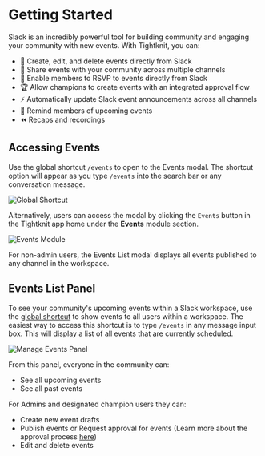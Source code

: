 
# Getting Started

Slack is an incredibly powerful tool for building community and engaging your community with new events.
With Tightknit, you can:

- 📝 Create, edit, and delete events directly from Slack
- 🎁 Share events with your community across multiple channels
- 🎫 Enable members to RSVP to events directly from Slack
- 🏆 Allow champions to create events with an integrated approval flow
- ⚡ Automatically update Slack event announcements across all channels
- 📅 Remind members of upcoming events
- ⏪ Recaps and recordings

## Accessing Events

Use the global shortcut `/events` to open to the Events modal. The shortcut option will appear as you type `/events` into the search bar or any conversation message.

![Global Shortcut](/events/events-shortcut.png)

Alternatively, users can access the modal by clicking the `Events` button in the Tightknit app home under the **Events** module section.

![Events Module](/events/events-module.png)

<Callout type="info">
  For non-admin users, the Events List modal displays all events published to
  any channel in the workspace.
</Callout>

## Events List Panel

To see your community's upcoming events within a Slack workspace, use the [global shortcut](/events/getting-started#accessing-events) to show events to all users within a workspace.
The easiest way to access this shortcut is to type `/events` in any message input box.
This will display a list of all events that are currently scheduled.

![Manage Events Panel](/events/manage-events-panel.png)

From this panel, everyone in the community can:

- See all upcoming events
- See all past events

For Admins and designated champion users they can:

- Create new event drafts
- Publish events or Request approval for events (Learn more about the approval process [here](/events/approve-event.md))
- Edit and delete events
